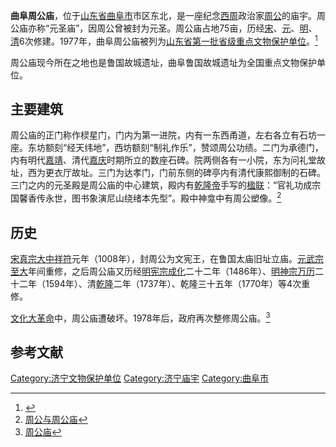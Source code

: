 {{文物保护单位
| 级别 = 省级
| 省区市 = 山东省
| 图片 = [[File:The_Temple_of_Duke_Zhou.jpg|220px]]<br><small>曲阜周公庙棂星门</small>
| 名称 = 周公庙
| 编号 = 1-46
| 分类 = 古建筑及歷史紀念建筑物
| 时代 = [[明朝|明]]、[[清朝|清]]
| 所在 = [[山東省|山東省]][[曲阜市|曲阜市]]
| 登录 = 1977年
}}
'''曲阜周公庙'''，位于[[山东省|山东省]][[曲阜市|曲阜市]]市区东北，是一座纪念[[西周|西周]]政治家[[周公|周公]]的庙宇。周公庙亦称“元圣庙”，因周公曾被封为元圣。周公庙占地75亩，历经[[宋朝|宋]]、[[元朝|元]]、[[明朝|明]]、[[清朝|清]]6次修建。1977年，曲阜周公庙被列为[[山东省文物保护单位|山东省第一批省级重点文物保护单位]]。<ref>{{Cite web |url=http://www.qfsq.com/news/view.asp?id=1606 |title=山东省革命委员会公布山东省第一批省级重点文物保护单位名单 |access-date=2010-03-06 |archive-url=https://web.archive.org/web/20051111104623/http://www.qfsq.com/news/view.asp?id=1606 |archive-date=2005-11-11 |dead-url=yes }}</ref>

周公庙现今所在之地也是鲁国故城遗址，曲阜鲁国故城遗址为全国重点文物保护单位。

== 主要建筑 ==
周公庙的正门称作棂星门，门内为第一进院，内有一东西甬道，左右各立有石坊一座。东坊额刻“经天纬地”，西坊额刻“制礼作乐”，赞颂周公功绩。二门为承德门，内有明代[[嘉靖|嘉靖]]、清代[[嘉庆|嘉庆]]时期所立的数座石碑。院两侧各有一小院，东为问礼堂故址，西为更衣厅故址。三门为达孝门，门前东侧的碑亭内有清代康熙御制的石碑。三门之内的元圣殿是周公庙的中心建筑，殿内有[[乾隆帝|乾隆帝]]手写的[[楹联|楹联]]：“官礼功成宗国馨香传永世，图书象演尼山绕绪本先型”。殿中神龛中有周公塑像。<ref>[http://www.qufu.gov.cn/qfda/GUJi/JingDian/2005-8-4/2005841417257611.htm 周公与周公庙]{{dead link|date=2018年3月 |bot=InternetArchiveBot |fix-attempted=yes }}</ref>

== 历史 ==
[[宋真宗|宋真宗]][[大中祥符|大中祥符]]元年（1008年），封周公为文宪王，在鲁国太庙旧址立庙。[[元武宗|元武宗]][[至大|至大]]年间重修，之后周公庙又历经[[明宪宗|明宪宗]][[成化|成化]]二十二年（1486年）、[[明神宗|明神宗]][[万历|万历]]二十二年（1594年）、清[[乾隆|乾隆]]二年（1737年）、乾隆三十五年（1770年）等4次重修。

[[文化大革命|文化大革命]]中，周公庙遭破坏。1978年后，政府再次整修周公庙。<ref>[http://www.qfsq.com/news/view.asp?id=634 周公庙]{{Dead link|date=2018年8月 |bot=InternetArchiveBot |fix-attempted=yes }}</ref>

== 参考文献 ==
{{Reflist|2}}

{{山东全国重点文物保护单位}}
[[Category:济宁文物保护单位|Category:济宁文物保护单位]]
[[Category:济宁庙宇|Category:济宁庙宇]]
[[Category:曲阜市|Category:曲阜市]]